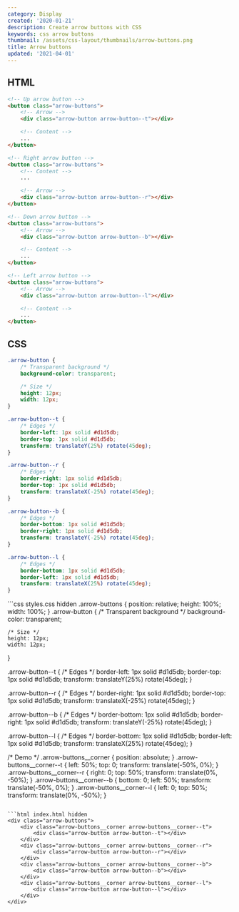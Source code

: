 ```yaml
---
category: Display
created: '2020-01-21'
description: Create arrow buttons with CSS
keywords: css arrow buttons
thumbnail: /assets/css-layout/thumbnails/arrow-buttons.png
title: Arrow buttons
updated: '2021-04-01'
---
```


## HTML

```html index.html
<!-- Up arrow button -->
<button class="arrow-buttons">
    <!-- Arrow -->
    <div class="arrow-button arrow-button--t"></div>

    <!-- Content -->
    ...
</button>

<!-- Right arrow button -->
<button class="arrow-buttons">
    <!-- Content -->
    ...

    <!-- Arrow -->
    <div class="arrow-button arrow-button--r"></div>
</button>

<!-- Down arrow button -->
<button class="arrow-buttons">
    <!-- Arrow -->
    <div class="arrow-button arrow-button--b"></div>

    <!-- Content -->
    ...
</button>

<!-- Left arrow button -->
<button class="arrow-buttons">
    <!-- Arrow -->
    <div class="arrow-button arrow-button--l"></div>

    <!-- Content -->
    ...
</button>
```

## CSS

```css styles.css
.arrow-button {
    /* Transparent background */
    background-color: transparent;

    /* Size */
    height: 12px;
    width: 12px;
}

.arrow-button--t {
    /* Edges */
    border-left: 1px solid #d1d5db;
    border-top: 1px solid #d1d5db;
    transform: translateY(25%) rotate(45deg);
}

.arrow-button--r {
    /* Edges */
    border-right: 1px solid #d1d5db;
    border-top: 1px solid #d1d5db;
    transform: translateX(-25%) rotate(45deg);
}

.arrow-button--b {
    /* Edges */
    border-bottom: 1px solid #d1d5db;
    border-right: 1px solid #d1d5db;
    transform: translateY(-25%) rotate(45deg);
}

.arrow-button--l {
    /* Edges */
    border-bottom: 1px solid #d1d5db;
    border-left: 1px solid #d1d5db;
    transform: translateX(25%) rotate(45deg);
}
```

<Playground>
```css styles.css hidden
.arrow-buttons {
    position: relative;
    height: 100%;
    width: 100%;
}
.arrow-button {
    /* Transparent background */
    background-color: transparent;

    /* Size */
    height: 12px;
    width: 12px;
}

.arrow-button--t {
    /* Edges */
    border-left: 1px solid #d1d5db;
    border-top: 1px solid #d1d5db;
    transform: translateY(25%) rotate(45deg);
}

.arrow-button--r {
    /* Edges */
    border-right: 1px solid #d1d5db;
    border-top: 1px solid #d1d5db;
    transform: translateX(-25%) rotate(45deg);
}

.arrow-button--b {
    /* Edges */
    border-bottom: 1px solid #d1d5db;
    border-right: 1px solid #d1d5db;
    transform: translateY(-25%) rotate(45deg);
}

.arrow-button--l {
    /* Edges */
    border-bottom: 1px solid #d1d5db;
    border-left: 1px solid #d1d5db;
    transform: translateX(25%) rotate(45deg);
}

/* Demo */
.arrow-buttons__corner {
    position: absolute;
}
.arrow-buttons__corner--t {
    left: 50%;
    top: 0;
    transform: translate(-50%, 0%);
}
.arrow-buttons__corner--r {
    right: 0;
    top: 50%;
    transform: translate(0%, -50%);
}
.arrow-buttons__corner--b {
    bottom: 0;
    left: 50%;
    transform: translate(-50%, 0%);
}
.arrow-buttons__corner--l {
    left: 0;
    top: 50%;
    transform: translate(0%, -50%);
}
```

```html index.html hidden
<div class="arrow-buttons">
    <div class="arrow-buttons__corner arrow-buttons__corner--t">
        <div class="arrow-button arrow-button--t"></div>
    </div>
    <div class="arrow-buttons__corner arrow-buttons__corner--r">
        <div class="arrow-button arrow-button--r"></div>
    </div>
    <div class="arrow-buttons__corner arrow-buttons__corner--b">
        <div class="arrow-button arrow-button--b"></div>
    </div>
    <div class="arrow-buttons__corner arrow-buttons__corner--l">
        <div class="arrow-button arrow-button--l"></div>
    </div>
</div>
```
</Playground>
